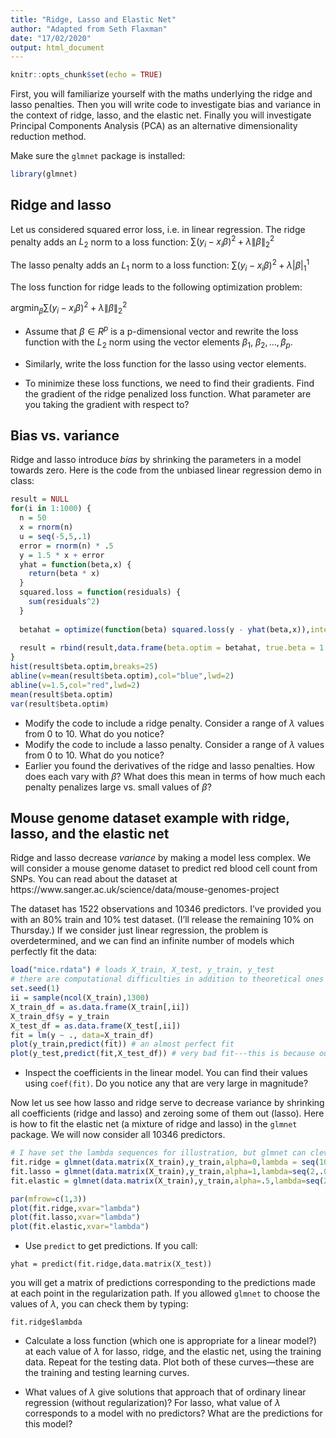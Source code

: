 ```yaml
---
title: "Ridge, Lasso and Elastic Net"
author: "Adapted from Seth Flaxman"
date: "17/02/2020"
output: html_document
---
```


```r
knitr::opts_chunk$set(echo = TRUE)
```

First, you will familiarize yourself with the maths underlying the ridge and lasso penalties. Then you will 
write code to investigate bias and variance in the context of ridge, lasso, and the elastic net. 
Finally you will investigate Principal Components Analysis (PCA) as an alternative dimensionality reduction method.

Make sure the ``glmnet`` package is installed:
```r
library(glmnet)
```
## Ridge and lasso 
Let us considered squared error loss, i.e. in linear regression.
The ridge penalty adds an $L_2$ norm to a loss function: 
$\sum (y_i - x_i\beta)^2 + \lambda \|\beta\|^2_2$

The lasso penalty adds an $L_1$ norm to a loss function:
$\sum (y_i - x_i\beta)^2 + \lambda |\beta|_1^1$

The loss function for ridge leads to the following optimization problem:

$\mbox{argmin}_{\beta} \sum (y_i - x_i\beta)^2 + \lambda \|\beta\|^2_2$

* Assume that $\beta \in R^p$ is a p-dimensional vector and rewrite the loss function with the $L_2$ norm using the vector elements
$\beta_1$, $\beta_2, \ldots, \beta_p$.

* Similarly, write the loss function for the lasso using vector elements.

* To minimize these loss functions, we need to find their gradients. Find the gradient of the ridge penalized loss function. What parameter are you taking the gradient with respect to?

## Bias vs. variance
Ridge and lasso introduce *bias* by shrinking the parameters in a model towards zero. Here is the code from the unbiased linear regression demo in class:

```r
result = NULL
for(i in 1:1000) {
  n = 50
  x = rnorm(n)
  u = seq(-5,5,.1)
  error = rnorm(n) * .5
  y = 1.5 * x + error
  yhat = function(beta,x) {
    return(beta * x)
  }
  squared.loss = function(residuals) {
    sum(residuals^2)
  }
  
  betahat = optimize(function(beta) squared.loss(y - yhat(beta,x)),interval=c(-1,3))$minimum
  
  result = rbind(result,data.frame(beta.optim = betahat, true.beta = 1.5))
}
hist(result$beta.optim,breaks=25)
abline(v=mean(result$beta.optim),col="blue",lwd=2)
abline(v=1.5,col="red",lwd=2)
mean(result$beta.optim)
var(result$beta.optim)
```

* Modify the code to include a ridge penalty. Consider a range of $\lambda$ values from 0 to 10. What do you notice?
* Modify the code to include a lasso penalty.  Consider a range of $\lambda$ values from 0 to 10. What do you notice?
* Earlier you found the derivatives of the ridge and lasso penalties. How does each vary with $\beta$? What does this mean in terms of how much each penalty penalizes large vs. small values of $\beta$?

## Mouse genome dataset example with ridge, lasso, and the elastic net

Ridge and lasso decrease *variance* by making a model less complex. We will consider a mouse genome dataset to predict red blood cell count from SNPs.
You can read about
the dataset at https://www.sanger.ac.uk/science/data/mouse-genomes-project 

The dataset has 1522 observations and 10346 predictors. I've provided you with an 80% train and 10% test dataset. (I'll release the remaining
10% on Thursday.) If we consider just linear regression,
the problem is overdetermined, and we can find an infinite number of models which perfectly fit the data:

```r
load("mice.rdata") # loads X_train, X_test, y_train, y_test
# there are computational difficulties in addition to theoretical ones with fitting a model with so many predictors, so we randomly sample 1300
set.seed(1)
ii = sample(ncol(X_train),1300)
X_train_df = as.data.frame(X_train[,ii])
X_train_df$y = y_train
X_test_df = as.data.frame(X_test[,ii])
fit = lm(y ~ ., data=X_train_df)
plot(y_train,predict(fit)) # an almost perfect fit
plot(y_test,predict(fit,X_test_df)) # very bad fit---this is because our model has high variance
```

* Inspect the coefficients in the linear model. You can find their values using ``coef(fit)``. Do you notice any that are very large in magnitude?

Now let us see how lasso and ridge serve to decrease variance by shrinking all coefficients (ridge and lasso) and zeroing some of them out (lasso).
Here is how to fit the elastic net (a mixture of ridge and lasso)
in the ``glmnet`` package. We will now consider all 10346 predictors.
```r

# I have set the lambda sequences for illustration, but glmnet can cleverly determine these for you, so in practice, it is better to leave out the lambda parameter, i.e. fit.ridge=glmnet(X,y,alpha=0)
fit.ridge = glmnet(data.matrix(X_train),y_train,alpha=0,lambda = seq(100,.01,length.out = 100)) 
fit.lasso = glmnet(data.matrix(X_train),y_train,alpha=1,lambda=seq(2,.01,length.out=100)) 
fit.elastic = glmnet(data.matrix(X_train),y_train,alpha=.5,lambda=seq(2,.01,length.out=100)) 

par(mfrow=c(1,3))
plot(fit.ridge,xvar="lambda")
plot(fit.lasso,xvar="lambda")
plot(fit.elastic,xvar="lambda")
```

* Use ``predict`` to get predictions. If you call:
```
yhat = predict(fit.ridge,data.matrix(X_test))
```
you will get a matrix of predictions corresponding to the predictions made at each point in the regularization path. 
If you allowed  ``glmnet`` to choose the values of $\lambda$, you can check them by typing:
```
fit.ridge$lambda
```

* Calculate a loss function (which one is appropriate for a linear model?) at each value of $\lambda$ for lasso, ridge, and the elastic net, using
the training data. Repeat for the testing data. Plot both of these curves---these are the training and testing learning curves.

* What values of $\lambda$ give solutions that approach that of ordinary linear regression (without regularization)? For lasso, what
value of $\lambda$ corresponds to a model with no predictors? What are the predictions for this model?